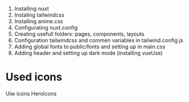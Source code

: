 1. Installing nuxt
2. Instaling tailwindcss
3. Installing anime.css
4. Configurating nuxt.config 
5. Creating usefull folders: pages, components, layouts
6. Configuration tailwindcss and commen variables in tailwind.config.js
7. Adding global fonts to public/fonts and setting up in main.css
8. Adding header and setting up dark mode (installing vueUse)

# Used icons
Uiw icons
HeroIcons
